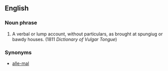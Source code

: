 ==English==
===Noun phrase===
# {{idiom}} {{vulgar}} A verbal or lump account, without particulars, as brought at spungiug or bawdy houses. (1811 ''Dictionary of Vulgar Tongue'')
===Synonyms===
* [[alle-mal]]